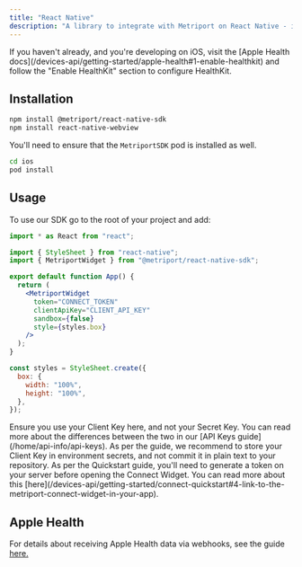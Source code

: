 ```yaml
---
title: "React Native"
description: "A library to integrate with Metriport on React Native - including Apple Health integrations."
---
```


<Info>
  If you haven't already, and you're developing on iOS, visit the [Apple Health
  docs](/devices-api/getting-started/apple-health#1-enable-healthkit) and follow the "Enable HealthKit"
  section to configure HealthKit.
</Info>

## Installation

```sh
npm install @metriport/react-native-sdk
npm install react-native-webview
```

You'll need to ensure that the `MetriportSDK` pod is installed as well.

```sh
cd ios
pod install
```

<Snippet file="metriport-sdk-appdelegate.mdx" />

## Usage

To use our SDK go to the root of your project and add:

```jsx
import * as React from "react";

import { StyleSheet } from "react-native";
import { MetriportWidget } from "@metriport/react-native-sdk";

export default function App() {
  return (
    <MetriportWidget
      token="CONNECT_TOKEN"
      clientApiKey="CLIENT_API_KEY"
      sandbox={false}
      style={styles.box}
    />
  );
}

const styles = StyleSheet.create({
  box: {
    width: "100%",
    height: "100%",
  },
});
```

<Warning>
  Ensure you use your Client Key here, and not your Secret Key. You can read more about the
  differences between the two in our [API Keys guide](/home/api-info/api-keys).
</Warning>

<Info>
  As per the guide, we recommend to store your Client Key in environment secrets, and not commit it
  in plain text to your repository.
</Info>

<Info>
  As per the Quickstart guide, you'll need to generate a token on your server before opening the
  Connect Widget. You can read more about this
  [here](/devices-api/getting-started/connect-quickstart#4-link-to-the-metriport-connect-widget-in-your-app).
</Info>

## Apple Health

For details about receiving Apple Health data via webhooks, see the guide [here.](/devices-api/getting-started/apple-health#receiving-data)
